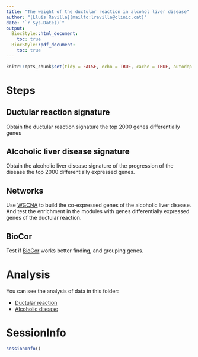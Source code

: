 ```yaml
---
title: "The weight of the ductular reaction in alcohol liver disease"
author: "[Lluís Revilla](mailto:lrevilla@clinic.cat)"
date: "`r Sys.Date()`"
output:
  BiocStyle::html_document:
    toc: true
  BiocStyle::pdf_document:
    toc: true
---
```


```r
knitr::opts_chunk$set(tidy = FALSE, echo = TRUE, cache = TRUE, autodep = TRUE)
```

# Steps

## Ductular reaction signature

Obtain the ductular reaction signature the top 2000 genes differentially genes

## Alcoholic liver disease signature

Obtain the alcoholic liver disease signature of the progression of the disease the top 2000 differentially expressed genes.

## Networks
Use [WGCNA](https://labs.genetics.ucla.edu/horvath/CoexpressionNetwork/Rpackages/WGCNA/) to build the co-expressed genes of the alcoholic liver disease. And test the enrichment in the modules with genes differentially expressed genes of the ductular reaction.

## BioCor

Test if [BioCor](https://github.com/llrs/BioCor) works better finding, and grouping genes.

# Analysis

You can see the analysis of data in this folder:

 - [Ductular reaction](Ductular_reaction.html)
 - [Alcoholic disease](Alcoholic_disease.html)

# SessionInfo

```r
sessionInfo()
```

